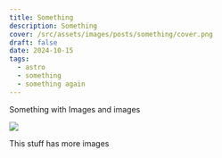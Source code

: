 ```yaml
---
title: Something
description: Something
cover: /src/assets/images/posts/something/cover.png
draft: false
date: 2024-10-15
tags:
  - astro
  - something
  - something again
---
```


Something with Images and images

![](@assets/images/posts/something/44b59a5f7f3b27b47b09646b9ec14d1d.jpg)

This stuff has more images
